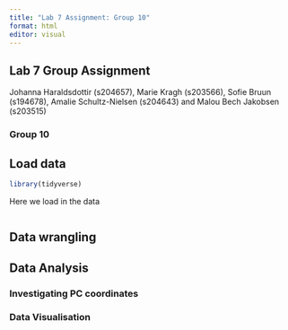```yaml
---
title: "Lab 7 Assignment: Group 10"
format: html
editor: visual
---
```


## Lab 7 Group Assignment

Johanna Haraldsdottir (s204657), Marie Kragh (s203566), Sofie Bruun (s194678), Amalie Schultz-Nielsen (s204643) and Malou Bech Jakobsen (s203515)

### Group 10

## Load data

```r
library(tidyverse)
```

Here we load in the data

```r

```

## Data wrangling

## Data Analysis

### Investigating PC coordinates

### Data Visualisation
